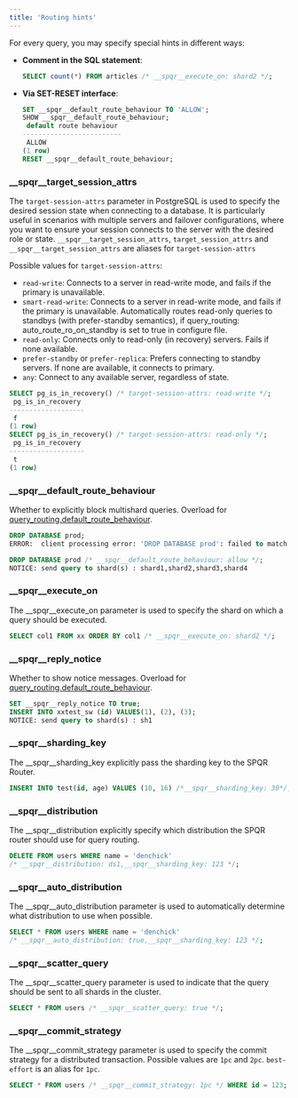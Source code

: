 ```yaml
---
title: 'Routing hints'
---
```


For every query, you may specify special hints in different ways:

- **Comment in the SQL statement**:
    ```sql
    SELECT count(*) FROM articles /* __spqr__execute_on: shard2 */;
    ```

- **Via SET-RESET interface**:
    ```sql
    SET __spqr__default_route_behaviour TO 'ALLOW';
    SHOW __spqr__default_route_behaviour;
     default route behaviour 
    -------------------------
     ALLOW
    (1 row)
    RESET __spqr__default_route_behaviour;
    ```

### __spqr__target_session_attrs

The `target-session-attrs` parameter in PostgreSQL is used to specify the desired session state when connecting to a database. It is particularly useful in scenarios with multiple servers and failover configurations, where you want to ensure your session connects to the server with the desired role or state.
`__spqr__target_session_attrs`, `target_session_attrs` and `__spqr__target_session_attrs` are aliases for `target-session-attrs`

Possible values for `target-session-attrs`:

- `read-write`: Connects to a server in read-write mode, and fails if the primary is unavailable.
- `smart-read-write`: Connects to a server in read-write mode, and fails if the primary is unavailable. Automatically routes read-only queries to standbys (with prefer-standby semantics), if query_routing: auto_route_ro_on_standby is set to true in configure file.
- `read-only`: Connects only to read-only (in recovery) servers. Fails if none available.
- `prefer-standby` or `prefer-replica`: Prefers connecting to standby servers. If none are available, it connects to primary.
- `any`: Connect to any available server, regardless of state.

```sql
SELECT pg_is_in_recovery() /* target-session-attrs: read-write */;
 pg_is_in_recovery 
-------------------
 f                 
(1 row)
SELECT pg_is_in_recovery() /* target-session-attrs: read-only */;
 pg_is_in_recovery 
-------------------
 t                 
(1 row)
```

### __spqr__default_route_behaviour

Whether to explicitly block multishard queries. Overload for [query_routing.default_route_behaviour](/configuration/router#feature-flags).

```sql
DROP DATABASE prod;
ERROR:  client processing error: 'DROP DATABASE prod': failed to match any datashard., tx status IDLE

DROP DATABASE prod /* __spqr__default_route_behaviour: allow */;
NOTICE: send query to shard(s) : shard1,shard2,shard3,shard4
```

### __spqr__execute_on

The __spqr__execute_on parameter is used to specify the shard on which a query should be executed.

```sql
SELECT col1 FROM xx ORDER BY col1 /* __spqr__execute_on: shard2 */;
```

### __spqr__reply_notice

Whether to show notice messages. Overload for [query_routing.default_route_behaviour](/configuration/router#debug-settings). 

```sql
SET __spqr__reply_notice TO true;
INSERT INTO xxtest_sw (id) VALUES(1), (2), (3);
NOTICE: send query to shard(s) : sh1
```

### __spqr__sharding_key

The __spqr__sharding_key explicitly pass the sharding key to the SPQR Router.

```sql
INSERT INTO test(id, age) VALUES (10, 16) /*__spqr__sharding_key: 30*/;
```

### __spqr__distribution

The __spqr__distribution explicitly specify which distribution the SPQR router should use for query routing.

```sql
DELETE FROM users WHERE name = 'denchick'
/* __spqr__distribution: ds1,__spqr__sharding_key: 123 */;
```

### __spqr__auto_distribution

The __spqr__auto_distribution parameter is used to automatically determine what distribution to use when possible.
```sql
SELECT * FROM users WHERE name = 'denchick'
/* __spqr__auto_distribution: true,__spqr__sharding_key: 123 */;
```

### __spqr__scatter_query

The __spqr__scatter_query parameter is used to indicate that the query should be sent to all shards in the cluster.

```sql
SELECT * FROM users /* __spqr__scatter_query: true */;
```

### __spqr__commit_strategy

The __spqr__commit_strategy parameter is used to specify the commit strategy for a distributed transaction. Possible values are `1pc` and `2pc`. `best-effort` is an alias for `1pc`.

```sql
SELECT * FROM users /* __spqr__commit_strategy: 1pc */ WHERE id = 123;
```

